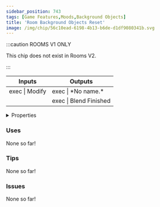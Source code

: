 ```yaml
---
sidebar_position: 743
tags: [Game Features,Moods,Background Objects]
title: 'Room Background Objects Reset'
image: /img/chip/56c10ead-6198-4b13-b6de-d1df9080341b.svg
---
```




:::caution ROOMS V1 ONLY
    
This chip does not exist in Rooms V2.

:::


<IChip uuid="56c10ead-6198-4b13-b6de-d1df9080341b"/>

<table><thead><tr><th>Inputs</th><th>Outputs</th></tr></thead><tbody><tr><td>exec | Modify</td><td>exec | *No name.*</td></tr><tr><td /><td>exec | Blend Finished</td></tr></tbody></table>

<details>
  <summary>Properties</summary>
  <div>
    <div>
    <table>
      <tbody>
        <tr>
          <td>Is beta required?</td>
          <td>No</td>
        </tr>
        <tr>
          <td>Is chip a trolling risk?</td>
          <td>No</td>
        </tr>
        <tr>
          <td>Is chip a role assignment risk?</td>
          <td>No</td>
        </tr>
        <tr>
          <td>Chip UUID</td>
          <td>56c10ead-6198-4b13-b6de-d1df9080341b</td>
        </tr>
        <tr>
          <td>Room availability</td>
          <td>Rooms V1 only</td>
        </tr>
      </tbody>
    </table>
    </div>
  </div>
</details>

### Uses

None so far!

### Tips

None so far!

### Issues

None so far!